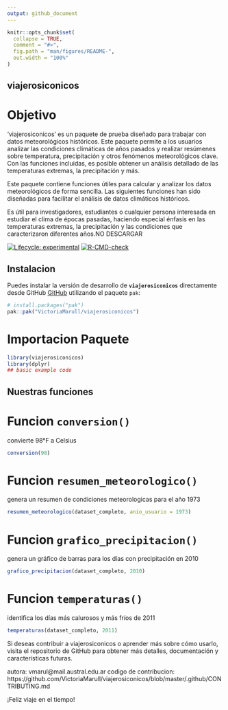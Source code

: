 ```yaml
---
output: github_document
---
```


<!-- README.md is generated from README.Rmd. Please edit that file -->

```r
knitr::opts_chunk$set(
  collapse = TRUE,
  comment = "#>",
  fig.path = "man/figures/README-",
  out.width = "100%"
)
```

## viajerosiconicos

# Objetivo
'viajerosiconicos' es un paquete de prueba diseñado para trabajar con datos meteorológicos históricos. Este paquete permite a los usuarios analizar las condiciones climáticas de años pasados y realizar resúmenes sobre temperatura, precipitación y otros fenómenos meteorológicos clave. Con las funciones incluidas, es posible obtener un análisis detallado de las temperaturas extremas, la precipitación y más.

Este paquete contiene funciones útiles para calcular y analizar los datos meteorológicos de forma sencilla. Las siguientes funciones han sido diseñadas para facilitar el análisis de datos climáticos históricos.

Es útil para investigadores, estudiantes o cualquier persona interesada en estudiar el clima de épocas pasadas, haciendo especial énfasis en las temperaturas extremas, la precipitación y las condiciones que caracterizaron diferentes años.NO DESCARGAR

<!-- badges: start -->
[![Lifecycle: experimental](https://img.shields.io/badge/lifecycle-experimental-orange.svg)](https://lifecycle.r-lib.org/articles/stages.html#experimental)
[![R-CMD-check](https://github.com/VictoriaMarull/viajerosiconicos/actions/workflows/R-CMD-check.yaml/badge.svg)](https://github.com/VictoriaMarull/viajerosiconicos/actions/workflows/R-CMD-check.yaml)
<!-- badges: end -->


## Instalacion

Puedes instalar la versión de desarrollo de **`viajerosiconicos`** directamente desde GitHub [GitHub](https://github.com/) utilizando el paquete `pak`:

``` r
# install.packages("pak")
pak::pak("VictoriaMarull/viajerosiconicos")
```

# Importacion Paquete

```r
library(viajerosiconicos)
library(dplyr)
## basic example code
```


## Nuestras funciones

# Funcion `conversion()`
convierte 98°F a Celsius
```r
conversion(98)
```

# Funcion `resumen_meteorologico()`
genera un resumen de condiciones meteorologicas para el año 1973
```r
resumen_meteorologico(dataset_completo, anio_usuario = 1973)
```

# Funcion `grafico_precipitacion()`
genera un gráfico de barras para los días con precipitación en 2010
```r
grafico_precipitacion(dataset_completo, 2010)
```


# Funcion `temperaturas()` 
identifica los días más calurosos y más fríos de 2011
```r
temperaturas(dataset_completo, 2011)
```

Si deseas contribuir a viajerosiconicos o aprender más sobre cómo usarlo, visita el repositorio de GitHub para obtener más detalles, documentación y características futuras.

autora: vmarul@mail.austral.edu.ar
codigo de contribucion: https://github.com/VictoriaMarull/viajerosiconicos/blob/master/.github/CONTRIBUTING.md

¡Feliz viaje en el tiempo!
